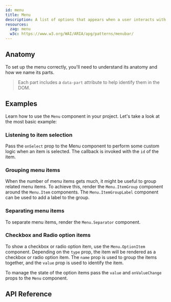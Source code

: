```yaml
---
id: menu
title: Menu
description: A list of options that appears when a user interacts with a button.
resources:
  zag: menu
  w3c: https://www.w3.org/WAI/ARIA/apg/patterns/menubar/
---
```



<ComponentPreview />

## Anatomy

To set up the menu correctly, you'll need to understand its anatomy and how we
name its parts.

> Each part includes a `data-part` attribute to help identify them in the DOM.

<Anatomy id="menu" />

## Examples

Learn how to use the `Menu` component in your project. Let's take a look at the
most basic example:

<Story id="Basic" />

### Listening to item selection

Pass the `onSelect` prop to the Menu component to perform some custom logic when
an item is selected. The callback is invoked with the `id` of the item.

<Story id="Controlled" />

### Grouping menu items

When the number of menu items gets much, it might be useful to group related
menu items. To achieve this, render the `Menu.ItemGroup` component around the
`Menu.Item` components. The `Menu.ItemGroupLabel` component can be used to add a
label to the group.

<Story id="Group" />

### Separating menu items

To separate menu items, render the `Menu.Separator` component.

<Story id="Separator" />

### Checkbox and Radio option items

To show a checkbox or radio option item, use the `Menu.OptionItem` component.
Depending on the `type` prop, the item will be rendered as a checkbox or radio
option item. The `name` prop is used to group the items together, and the
`value` prop is used to identify the item.

To manage the state of the option items pass the `value` and `onValueChange`
props to the `Menu` component.

<Story id="Options" />

## API Reference

<ComponentTypes id="menu" />

